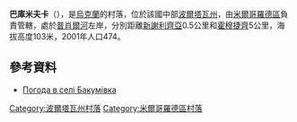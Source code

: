{{coord|50|6|17|N|33|44|54|E|scale:100000_region:UA|display=title}}

'''巴庫米夫卡'''（{{lang-uk|Бакумівка}}），是[[烏克蘭|烏克蘭]]的村落，位於該國中部[[波爾塔瓦州|波爾塔瓦州]]，由[[米爾哥羅德區|米爾哥羅德區]]負責管轄，處於[[普肖爾河|普肖爾河]]左岸，分別距離[[新謝利齊亞_(米爾哥羅德區)|新謝利齊亞]]0.5公里和[[霍穆捷齊_(米爾哥羅德區)|霍穆捷齊]]5公里，海拔高度103米，2001年人口474。

==參考資料==
* [http://weather.in.ua/ua/poltavskaja/558 Погода в селі Бакумівка] {{Wayback|url=http://weather.in.ua/ua/poltavskaja/558 |date=20111220034144 }}

{{DEFAULTSORT:Бакумівка}}
[[Category:波爾塔瓦州村落|Category:波爾塔瓦州村落]]
[[Category:米爾哥羅德區村落|Category:米爾哥羅德區村落]]


{{Poltava-geo-stub}}